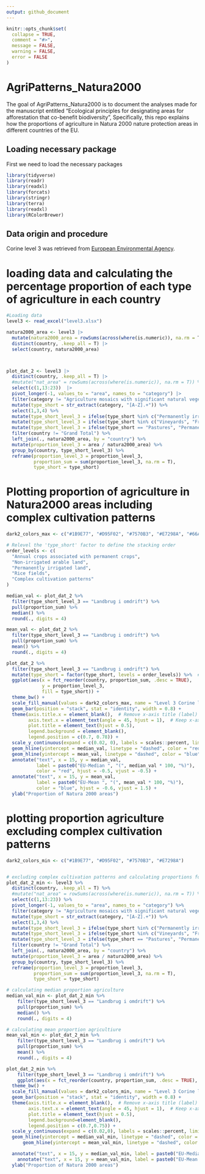 ```yaml
---
output: github_document
---
```


<!-- README.md is generated from README.Rmd. Please edit that file -->

```r
knitr::opts_chunk$set(
  collapse = TRUE,
  comment = "#>",
  message = FALSE,
  warning = FALSE,
  error = FALSE
)
```

# AgriPatterns_Natura2000

<!-- badges: start -->
<!-- badges: end -->

The goal of AgriPatterns_Natura2000 is to document the analyses made for the manuscript entitled "Ecological principles for designating areas for afforestation that co-benefit biodiversity", Specifically, this repo explains how the proportions of agriculture in Natura 2000 nature protection areas in different countries of the EU.

## Loading necessary package

First we need to load the necessary packages

```r
library(tidyverse)
library(readr)
library(readxl)
library(forcats)
library(stringr)
library(terra)
library(readxl)
library(RColorBrewer)
```



## Data origin and procedure

Corine level 3 was retrieved from [European Environmental Agency](https://www.eea.europa.eu/en/analysis/maps-and-charts/natura-2000-data-viewer-dashboards#:~:text=The%20interactive%20map%20in%20the%20fifth%20page%20shows%20the%20percentage). 


# loading data and calculating the percentage proportion of each type of agriculture in each country

```r
#Loading data
level3 <- read_excel("level3.xlsx")

natura2000_area <- level3 |>  
  mutate(natura2000_area = rowSums(across(where(is.numeric)), na.rm = T)) |>  
  distinct(country, .keep_all = T) |> 
  select(country, natura2000_area)



plot_dat_2 <- level3 |>  
  distinct(country, .keep_all = T) |>  
  #mutate("nat_area" = rowSums(across(where(is.numeric)), na.rm = T)) %>% 
  select(c(1,13:23))  |>  
  pivot_longer(-1, values_to = "area", names_to = "category") |> 
  filter(category != "Agriculture mosaics with significant natural vegetation") %>% 
  mutate(type_short = str_extract(category, "[A-Z].+")) %>% 
  select(1,3,4) %>% 
  mutate(type_short_level_3 = ifelse(type_short %in% c("Permanently irrigated land", "Annual crops associated with permanent crops", "Non-irrigated arable land", "Rice fields", "Complex cultivation patterns"), "Landbrug i omdrift", type_short)) %>% 
  mutate(type_short_level_3 = ifelse(type_short %in% c("Vineyards", "Fruit trees and berry plantations", "Olive groves", "Agro-forestry areas"), "Agro-forestry og fødevaretræer", type_short_level_3)) %>% 
  mutate(type_short_level_3 = ifelse(type_short == "Pastures", "Permanent græs", type_short_level_3)) %>% 
  filter(country != "Grand Total") %>% 
  left_join(., natura2000_area, by = "country") %>% 
  mutate(proportion_level_3 = area / natura2000_area) %>% 
  group_by(country, type_short_level_3) %>% 
  reframe(proportion_level_3 = proportion_level_3,
          proportion_sum = sum(proportion_level_3, na.rm = T),
          type_short = type_short)
```


# Plotting proportion of agriculture in Natura2000 areas including complex cultivation patterns
```r
dark2_colors_max <- c("#1B9E77", "#D95F02", "#7570B3", "#E7298A", "#66A61E" )

# Relevel the 'type_short' factor to define the stacking order
order_levels <- c(
  "Annual crops associated with permanent crops",
  "Non-irrigated arable land",
  "Permanently irrigated land",
  "Rice fields",
  "Complex cultivation patterns"
)

median_val <- plot_dat_2 %>% 
  filter(type_short_level_3 == "Landbrug i omdrift") %>% 
  pull(proportion_sum) %>% 
  median() %>% 
  round(., digits = 4)

mean_val <- plot_dat_2 %>% 
  filter(type_short_level_3 == "Landbrug i omdrift") %>% 
  pull(proportion_sum) %>% 
  mean() %>% 
  round(., digits = 4)

plot_dat_2 %>% 
  filter(type_short_level_3 == "Landbrug i omdrift") %>%
  mutate(type_short = factor(type_short, levels = order_levels)) %>%  # Relevel the 'type_short' variable
  ggplot(aes(x = fct_reorder(country, proportion_sum, .desc = TRUE), 
             y = proportion_level_3, 
             fill = type_short)) +
  theme_bw() +
  scale_fill_manual(values = dark2_colors_max, name = "Level 3 Corine land use classes") +  # Use Dark2 palette
  geom_bar(position = "stack", stat = "identity", width = 0.8) +
  theme(axis.title.x = element_blank(),  # Remove x-axis title (label)
        axis.text.x = element_text(angle = 45, hjust = 1),  # Keep x-axis text
        plot.title = element_text(hjust = 0.5),
        legend.background = element_blank(),
        legend.position = c(0.7, 0.78)) +
  scale_y_continuous(expand = c(0.02, 0), labels = scales::percent, limits = c(0, 0.25)) +
  geom_hline(yintercept = median_val, linetype = "dashed", color = "red", linewidth = 0.2) +  # Add stippled line
  geom_hline(yintercept = mean_val, linetype = "dashed", color = "blue", linewidth = 0.2) +  # Add stippled line
  annotate("text", x = 15, y = median_val, 
           label = paste0("EU-Median ", "(", median_val * 100, "%)"), 
           color = "red", hjust = -0.5, vjust = -0.5) +
  annotate("text", x = 15, y = mean_val, 
           label = paste0("EU-Mean ", "(", mean_val * 100, "%)"), 
           color = "blue", hjust = -0.6, vjust = 1.5) +
  ylab("Proportion of Natura 2000 areas")


```

# plotting proportion agriculture excluding complex cultivation patterns
```r
dark2_colors_min <- c("#1B9E77", "#D95F02", "#7570B3", "#E7298A")


# excluding complex cultivation patterns and calculating proportions for countries
plot_dat_2_min <- level3 %>% 
  distinct(country, .keep_all = T) %>% 
  #mutate("nat_area" = rowSums(across(where(is.numeric)), na.rm = T)) %>% 
  select(c(1,13:23)) %>% 
  pivot_longer(-1, values_to = "area", names_to = "category") %>% 
  filter(category != "Agriculture mosaics with significant natural vegetation") %>% 
  mutate(type_short = str_extract(category, "[A-Z].+")) %>% 
  select(1,3,4) %>% 
  mutate(type_short_level_3 = ifelse(type_short %in% c("Permanently irrigated land", "Annual crops associated with permanent crops", "Non-irrigated arable land", "Rice fields"), "Landbrug i omdrift", type_short)) %>% 
  mutate(type_short_level_3 = ifelse(type_short %in% c("Vineyards", "Fruit trees and berry plantations", "Olive groves", "Agro-forestry areas"), "Agro-forestry og fødevaretræer", type_short_level_3)) %>% 
  mutate(type_short_level_3 = ifelse(type_short == "Pastures", "Permanent græs", type_short_level_3)) %>% 
  filter(country != "Grand Total") %>% 
  left_join(., natura2000_area, by = "country") %>% 
  mutate(proportion_level_3 = area / natura2000_area) %>% 
  group_by(country, type_short_level_3) %>% 
  reframe(proportion_level_3 = proportion_level_3,
          proportion_sum = sum(proportion_level_3, na.rm = T),
          type_short = type_short)

# calculating median proportion agriculture 
median_val_min <- plot_dat_2_min %>% 
    filter(type_short_level_3 == "Landbrug i omdrift") %>% 
    pull(proportion_sum) %>% 
    median() %>% 
    round(., digits = 4)

# calculating mean proportion agricultiure
mean_val_min <- plot_dat_2_min %>% 
    filter(type_short_level_3 == "Landbrug i omdrift") %>% 
    pull(proportion_sum) %>% 
    mean() %>% 
    round(., digits = 4)

plot_dat_2_min %>% 
    filter(type_short_level_3 == "Landbrug i omdrift") %>% 
    ggplot(aes(x = fct_reorder(country, proportion_sum, .desc = TRUE), y = proportion_level_3, fill = type_short)) +
  theme_bw() +
  scale_fill_manual(values = dark2_colors_min, name = "Level 3 Corine land use classes") +  # Use Set3 palette
  geom_bar(position = "stack", stat = "identity", width = 0.8) +
  theme(axis.title.x = element_blank(),  # Remove x-axis title (label)
        axis.text.x = element_text(angle = 45, hjust = 1),  # Keep x-axis text
        plot.title = element_text(hjust = 0.5),
        legend.background=element_blank(),
        legend.position = c(0.7,0.75)) +
  scale_y_continuous(expand = c(0.02,0), labels = scales::percent, limits = c(0,0.25)) +
  geom_hline(yintercept = median_val_min, linetype = "dashed", color = "red", linewidth = 0.2) +  # Add stippled line
      geom_hline(yintercept = mean_val_min, linetype = "dashed", color = "blue", linewidth = 0.2) +  # Add stippled line

  annotate("text", x = 15, y = median_val_min, label = paste0("EU-Median ", "(",median_val_min*100,"%)"), color = "red", hjust = -0.1, vjust = -0.5) +
    annotate("text", x = 15, y = mean_val_min, label = paste0("EU-Mean ", "(",mean_val_min*100,"%)"), color = "blue", hjust = -0.1, vjust = -0.5)+
  ylab("Proportion of Natura 2000 areas")
```



